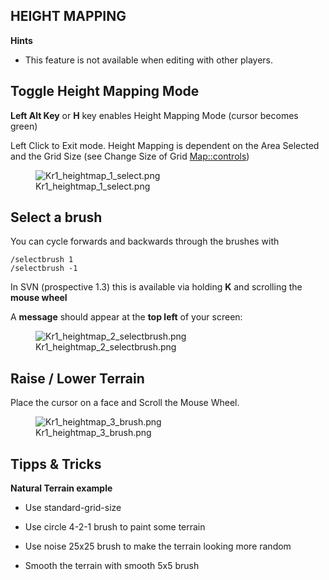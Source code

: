 == HEIGHT MAPPING ==

'''Hints'''

* This feature is not available when editing with other players.


== Toggle Height Mapping Mode ==


'''Left Alt Key''' or '''H''' key enables Height Mapping Mode (cursor becomes green)

Left Click to Exit mode. Height Mapping is dependent on the Area Selected and the Grid Size (see Change Size of Grid [[Map::controls]])


[[File:Kr1 heightmap 1 select.png]]



== Select a brush ==

You can cycle forwards and backwards through the brushes with
 /selectbrush 1
 /selectbrush -1
In SVN (prospective 1.3) this is available via holding '''K''' and scrolling the '''mouse wheel'''

A '''message''' should appear at the '''top left''' of your screen:


[[File:Kr1 heightmap 2 selectbrush.png]]

== Raise / Lower Terrain ==

Place the cursor on a face and Scroll the Mouse Wheel.


[[File:Kr1 heightmap 3 brush.png]]



== Tipps & Tricks ==



'''Natural Terrain example'''

* Use standard-grid-size

* Use circle 4-2-1 brush to paint some terrain

* Use noise 25x25 brush to make the terrain looking more random

* Smooth the terrain with smooth 5x5 brush